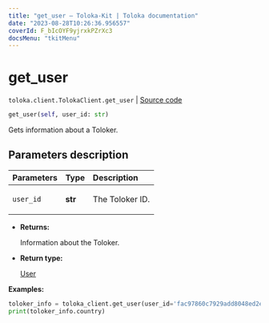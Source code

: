 ```yaml
---
title: "get_user — Toloka-Kit | Toloka documentation"
date: "2023-08-28T10:26:36.956557"
coverId: F_bIcOYF9yjrxkPZrXc3
docsMenu: "tkitMenu"
---
```


# get_user

`toloka.client.TolokaClient.get_user` | [Source code](https://github.com/Toloka/toloka-kit/blob/v1.2.1/src/client/__init__.py#L3522)

```python
get_user(self, user_id: str)
```

Gets information about a Toloker.

## Parameters description

| Parameters | Type | Description |
| :----------| :----| :-----------|
`user_id`|**str**|<p>The Toloker ID.</p>

* **Returns:**

  Information about the Toloker.

* **Return type:**

  [User](/docs/toloka-kit/reference/toloka.client.user.User)

**Examples:**

```python
toloker_info = toloka_client.get_user(user_id='fac97860c7929add8048ed2ef63b66fd')
print(toloker_info.country)
```